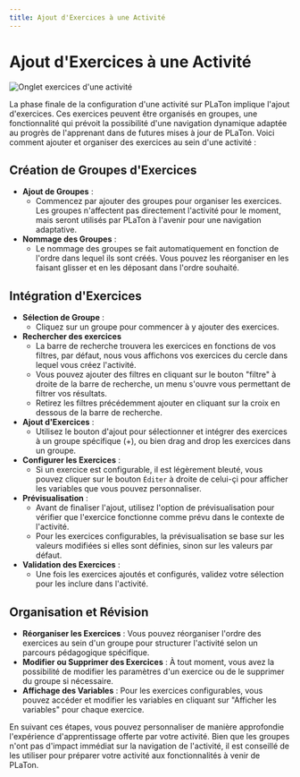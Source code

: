 ```yaml
---
title: Ajout d'Exercices à une Activité
---
```


# Ajout d'Exercices à une Activité

![Onglet exercices d'une activité](../../../../public/screens/resources/ide/activity-exercises.png)

La phase finale de la configuration d'une activité sur PLaTon implique l'ajout d'exercices.
Ces exercices peuvent être organisés en groupes, une fonctionnalité qui prévoit la possibilité d'une navigation dynamique adaptée au progrès de l'apprenant dans de futures mises à jour de PLaTon.
Voici comment ajouter et organiser des exercices au sein d'une activité :

## Création de Groupes d'Exercices

- **Ajout de Groupes** :
  - Commencez par ajouter des groupes pour organiser les exercices. Les groupes n'affectent pas directement l'activité pour le moment, mais seront utilisés par PLaTon à l'avenir pour une navigation adaptative.
- **Nommage des Groupes** :
  - Le nommage des groupes se fait automatiquement en fonction de l'ordre dans lequel ils sont créés. Vous pouvez les réorganiser en les faisant glisser et en les déposant dans l'ordre souhaité.

## Intégration d'Exercices

- **Sélection de Groupe** :
  - Cliquez sur un groupe pour commencer à y ajouter des exercices.
- **Rechercher des exercices**
  - La barre de recherche trouvera les exercices en fonctions de vos filtres, par défaut, nous vous affichons vos exercices du cercle dans lequel vous créez l'activité.
  - Vous pouvez ajouter des filtres en cliquant sur le bouton "filtre" à droite de la barre de recherche, un menu s'ouvre vous permettant de filtrer vos résultats.
  - Retirez les filtres précédemment ajouter en cliquant sur la croix en dessous de la barre de recherche.
- **Ajout d'Exercices** :
  - Utilisez le bouton d'ajout pour sélectionner et intégrer des exercices à un groupe spécifique (+), ou bien drag and drop les exercices dans un groupe.
- **Configurer les Exercices** :
  - Si un exercice est configurable, il est légèrement bleuté, vous pouvez cliquer sur le bouton `Éditer` à droite de celui-çi pour afficher les variables que vous pouvez personnaliser.
- **Prévisualisation** :
  - Avant de finaliser l'ajout, utilisez l'option de prévisualisation pour vérifier que l'exercice fonctionne comme prévu dans le contexte de l'activité.
  - Pour les exercices configurables, la prévisualisation se base sur les valeurs modifiées si elles sont définies, sinon sur les valeurs par défaut.
- **Validation des Exercices** :
  - Une fois les exercices ajoutés et configurés, validez votre sélection pour les inclure dans l'activité.

## Organisation et Révision

- **Réorganiser les Exercices** : Vous pouvez réorganiser l'ordre des exercices au sein d'un groupe pour structurer l'activité selon un parcours pédagogique spécifique.
- **Modifier ou Supprimer des Exercices** : À tout moment, vous avez la possibilité de modifier les paramètres d'un exercice ou de le supprimer du groupe si nécessaire.
- **Affichage des Variables** : Pour les exercices configurables, vous pouvez accéder et modifier les variables en cliquant sur "Afficher les variables" pour chaque exercice.

En suivant ces étapes, vous pouvez personnaliser de manière approfondie l'expérience d'apprentissage offerte par votre activité. Bien que les groupes n'ont pas d'impact immédiat sur la navigation de l'activité, il est conseillé de les utiliser pour préparer votre activité aux fonctionnalités à venir de PLaTon.

